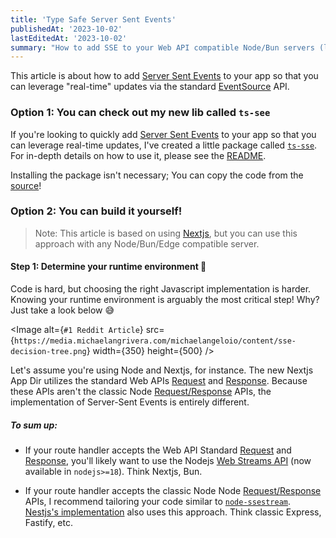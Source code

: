 ```yaml
---
title: 'Type Safe Server Sent Events'
publishedAt: '2023-10-02'
lastEditedAt: '2023-10-02'
summary: "How to add SSE to your Web API compatible Node/Bun servers (like Nextjs)"
---
```


This article is about how to add [Server Sent Events](https://developer.mozilla.org/en-US/docs/Web/API/Server-sent_events) to your app
so that you can leverage "real-time" updates via the standard [EventSource](https://developer.mozilla.org/en-US/docs/Web/API/EventSource) API.

### Option 1: You can check out my new lib called `ts-see`

If you're looking to quickly add [Server Sent Events](https://developer.mozilla.org/en-US/docs/Web/API/Server-sent_events) to your app
so that you can leverage real-time updates, I've created a little package called [`ts-sse`](https://github.com/michaelangeloio/ts-sse). 
For in-depth details on how to use it, please see the [README](https://github.com/michaelangeloio/ts-sse/blob/main/README.md).

Installing the package isn't necessary; You can copy the code from the [source](https://github.com/michaelangeloio/ts-sse/blob/main/src/writer.ts)! 

### Option 2: You can build it yourself!

> Note: This article is based on using [Nextjs](https://nextjs.org/), but you can use this approach with any Node/Bun/Edge compatible server.

#### Step 1: Determine your runtime environment 🤔

Code is hard, but choosing the right Javascript implementation is harder. Knowing your runtime environment is arguably the most critical step! Why? Just take a look below 😅

<Image
  alt={`#1 Reddit Article`}
  src={`https://media.michaelangrivera.com/michaelangeloio/content/sse-decision-tree.png`}
  width={350}
  height={500}
/>


Let's assume you're using Node and Nextjs, for instance. The new Nextjs App Dir utilizes the standard Web APIs [Request](https://developer.mozilla.org/en-US/docs/Web/API/Request) and [Response](https://developer.mozilla.org/en-US/docs/Web/API/Response).
Because these APIs aren't the classic Node [Request/Response](https://nodejs.org/api/http.html#httprequestoptions-callback) APIs, the implementation of Server-Sent Events
is entirely different.

##### To sum up:

- If your route handler accepts the Web API Standard [Request](https://developer.mozilla.org/en-US/docs/Web/API/Request) and [Response](https://developer.mozilla.org/en-US/docs/Web/API/Response), you'll likely want to use the Nodejs [Web Streams API](https://nodejs.org/api/webstreams.html) (now available in `nodejs>=18`). Think Nextjs, Bun. 

- If your route handler accepts the classic Node Node [Request/Response](https://nodejs.org/api/http.html#httprequestoptions-callback) APIs, I recommend tailoring your code similar to [`node-ssestream`](https://github.com/EventSource/node-ssestream/tree/master). [Nestjs's implementation](https://docs.nestjs.com/techniques/server-sent-events) also uses this approach. Think classic Express, Fastify, etc.

